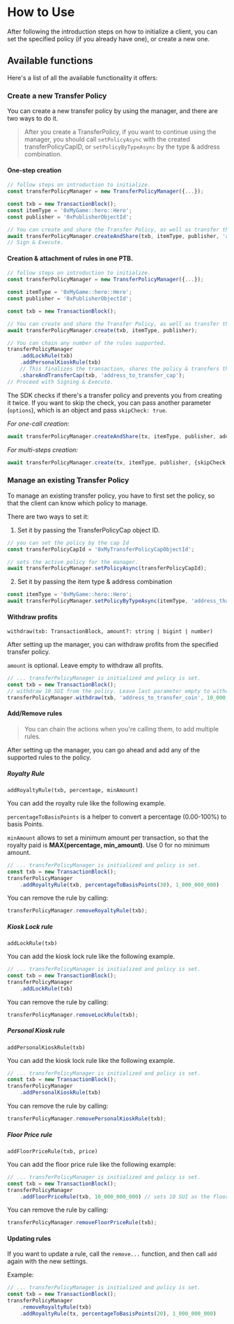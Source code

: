 # How to Use

After following the introduction steps on how to initialize a client, you can set
the specified policy (if you already have one), or create a new one. 

## Available functions

Here's a list of all the available functionality it offers:

### Create a new Transfer Policy

You can create a new transfer policy by using the manager, and there are two ways to do it.

> After you create a TransferPolicy, if you want to continue using the manager, you should call `setPolicyAsync` with the created 
transferPolicyCapID,  or `setPolicyByTypeAsync` by the type & address combination.

#### One-step creation
```typescript
// follow steps on introduction to initialize.
const transferPolicyManager = new TransferPolicyManager({...});

const txb = new TransactionBlock();
const itemType = '0xMyGame::hero::Hero';
const publisher = '0xPublisherObjectId';

// You can create and share the Transfer Policy, as well as transfer the TransferPolicyCap in one single function call.
await transferPolicyManager.createAndShare(txb, itemType, publisher, 'address_to_transfer_cap');
// Sign & Execute.
```

#### Creation & attachment of rules in one PTB.

```typescript
// follow steps on introduction to initialize.
const transferPolicyManager = new TransferPolicyManager({...});

const itemType = '0xMyGame::hero::Hero';
const publisher = '0xPublisherObjectId';

const txb = new TransactionBlock();

// You can create and share the Transfer Policy, as well as transfer the TransferPolicyCap in one single function call.
await transferPolicyManager.create(txb, itemType, publisher);

// You can chain any number of the rules supported.
transferPolicyManager
    .addLockRule(txb)
    .addPersonalKioskRule(txb)
    // This finalizes the transaction, shares the policy & transfers the Cap to the specified address.
    .shareAndTransferCap(txb, 'address_to_transfer_cap'); 
// Proceed with Signing & Execute.
```


The SDK checks if there's a transfer policy and prevents you from creating it twice. If you want to skip the check,
you can pass another parameter (`options`), which is an object and pass `skipCheck: true`.

*For one-call creation:*
```typescript
await transferPolicyManager.createAndShare(tx, itemType, publisher, address, {skipCheck: true});
```
*For multi-steps creation:*
```typescript
await transferPolicyManager.create(tx, itemType, publisher, {skipCheck: true});
```


### Manage an existing Transfer Policy

To manage an existing transfer policy, you have to first set the policy, so that the client can know which policy to manage.

There are two ways to set it:

1. Set it by passing the TransferPolicyCap object ID.
```typescript
// you can set the policy by the cap Id
const transferPolicyCapId = '0xMyTransferPolicyCapObjectId';

// sets the active policy for the manager.
await transferPolicyManager.setPolicyAsync(transferPolicyCapId);
```

2. Set it by passing the item type & address combination
```typescript
const itemType = '0xMyGame::hero::Hero';
await transferPolicyManager.setPolicyByTypeAsync(itemType, 'address_that_owns_it_and_will_execute_the_txb')
```

#### Withdraw profits


`withdraw(txb: TransactionBlock, amount?: string | bigint | number)`

After setting up the manager, you can withdraw profits from the specified transfer policy.

`amount` is optional. Leave empty to withdraw all profits.

```typescript
// ... transferPolicyManager is initialized and policy is set.
const txb = new TransactionBlock();
// withdraw 10 SUI from the policy. Leave last parameter empty to withdraw all profits.
transferPolicyManager.withdraw(txb, 'address_to_transfer_coin', 10_000_000_000);
```

#### Add/Remove rules

> You can chain the actions when you're calling them, to add multiple rules.

After setting up the manager, you can go ahead and add any of the supported rules to the policy.

##### Royalty Rule

`addRoyaltyRule(txb, percentage, minAmount)`

You can add the royalty rule like the following example.

`percentageToBasisPoints` is a helper to convert a percentage (0.00-100%) to basis Points.

`minAmount` allows to set a minimum amount per transaction, so that the royalty paid is **MAX(percentage, min_amount)**. Use 0 for no minimum amount.

```typescript
// ... transferPolicyManager is initialized and policy is set.
const txb = new TransactionBlock();
transferPolicyManager
    .addRoyaltyRule(txb, percentageToBasisPoints(30), 1_000_000_000)
```

You can remove the rule by calling:
```typescript
transferPolicyManager.removeRoyaltyRule(txb);
```

##### Kiosk Lock rule

`addLockRule(txb)`

You can add the kiosk lock rule like the following example.

```typescript
// ... transferPolicyManager is initialized and policy is set.
const txb = new TransactionBlock();
transferPolicyManager
    .addLockRule(txb)
```

You can remove the rule by calling:
```typescript
transferPolicyManager.removeLockRule(txb);
```

##### Personal Kiosk rule

`addPersonalKioskRule(txb)`

You can add the kiosk lock rule like the following example.

```typescript
// ... transferPolicyManager is initialized and policy is set.
const txb = new TransactionBlock();
transferPolicyManager
    .addPersonalKioskRule(txb)
```

You can remove the rule by calling:
```typescript
transferPolicyManager.removePersonalKioskRule(txb);
```

##### Floor Price rule

`addFloorPriceRule(txb, price)`

You can add the floor price rule like the following example:

```typescript
// ... transferPolicyManager is initialized and policy is set.
const txb = new TransactionBlock();
transferPolicyManager
    .addFloorPriceRule(txb, 10_000_000_000) // sets 10 SUI as the floor price.
```

You can remove the rule by calling:
```typescript
transferPolicyManager.removeFloorPriceRule(txb);
```

#### Updating rules

If you want to update a rule, call the `remove...` function, and then call `add` again with the new settings.

Example:

```typescript
// ... transferPolicyManager is initialized and policy is set.
const txb = new TransactionBlock();
transferPolicyManager
    .removeRoyaltyRule(txb)
    .addRoyaltyRule(tx, percentageToBasisPoints(20), 1_000_000_000)
```
